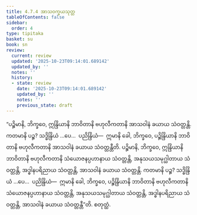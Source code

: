 ```yaml
---
title: 4.7.4 အာသဝက္ခယသုတ္တ
tableOfContents: false
sidebar:
  order: 4
type: tipitaka
basket: su
book: sn
review:
  current: review
  updated: '2025-10-23T09:14:01.689142'
  updated_by: ''
  notes: ''
  history:
  - state: review
    date: '2025-10-23T09:14:01.689142'
    updated_by: ''
    notes: ''
    previous_state: draft
---
```



<ReviewStatus review={frontmatter.review} showDetails={true} />

<HypothesisAnnotation frontmatter={frontmatter} />

<DynamicBreadcrumb />

<Division number="534" book="sn" e="ch" v="18" p="360">

<Paragraph number="1235" book="sn">
“ပဉ္စိမာနိ, ဘိက္ခဝေ, ဣန္ဒြိယာနိ ဘာဝိတာနိ ဗဟုလီကတာနိ အာသဝါနံ ခယာယ သံဝတ္တန္တိ. ကတမာနိ ပဉ္စ? သဒ္ဓိန္ဒြိယံ …ပေ…  ပညိန္ဒြိယံ—  ဣမာနိ ခေါ, ဘိက္ခဝေ, ပဉ္စိန္ဒြိယာနိ ဘာဝိတာနိ ဗဟုလီကတာနိ အာသဝါနံ ခယာယ သံဝတ္တန္တီတိ.
</Paragraph>

<Paragraph number="1236" book="sn">
ပဉ္စိမာနိ, ဘိက္ခဝေ, ဣန္ဒြိယာနိ ဘာဝိတာနိ ဗဟုလီကတာနိ သံယောဇနပ္ပဟာနာယ သံဝတ္တန္တိ, အနုသယသမုဂ္ဃါတာယ သံဝတ္တန္တိ, အဒ္ဓါနပရိညာယ သံဝတ္တန္တိ, အာသဝါနံ ခယာယ သံဝတ္တန္တိ. ကတမာနိ ပဉ္စ? သဒ္ဓိန္ဒြိယံ …ပေ…  ပညိန္ဒြိယံ—  ဣမာနိ ခေါ, ဘိက္ခဝေ, ပဉ္စိန္ဒြိယာနိ ဘာဝိတာနိ ဗဟုလီကတာနိ သံယောဇနပ္ပဟာနာယ သံဝတ္တန္တိ, အနုသယသမုဂ္ဃါတာယ သံဝတ္တန္တိ, အဒ္ဓါနပရိညာယ သံဝတ္တန္တိ, အာသဝါနံ ခယာယ သံဝတ္တန္တီ”တိ.

</Paragraph>
</Division>

<Paragraph number="1237" type="center" book="sn">
စတုတ္ထံ.
</Paragraph>
